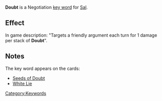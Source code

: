 '''Doubt''' is a Negotiation [[Key Words|key word]] for [[Sal]].

==Effect==
In game description: "Targets a friendly argument each turn for 1 damage per stack of '''Doubt'''".

==Notes==
The key word appears on the cards:
* [[Seeds of Doubt]]
* [[White Lie]]


[[Category:Keywords]]